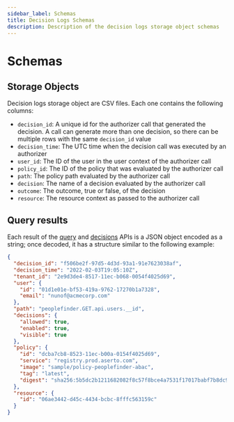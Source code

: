 ```yaml
---
sidebar_label: Schemas
title: Decision Logs Schemas
description: Description of the decision logs storage object schemas
---
```


# Schemas

## Storage Objects

Decision logs storage object are CSV files. Each one contains the following columns:

- `decision_id`: A unique id for the authorizer call that generated the decision. A call can generate more than one
  decision, so there can be multiple rows with the same `decision_id` value
- `decision_time`: The UTC time when the decision call was executed by an authorizer
- `user_id`: The ID of the user in the user context of the authorizer call
- `policy_id`: The ID of the policy that was evaluated by the authorizer call
- `path`: The policy path evaluated by the authorizer call
- `decision`: The name of a decision evaluated by the authorizer call
- `outcome`: The outcome, true or false, of the decision
- `resource`: The resource context as passed to the authorizer call

## Query results

Each result of the [query](/docs/decision-logs-guide/query) and [decisions](/docs/decision-logs-guide/api/decisions) APIs is
a JSON object encoded as a string; once decoded, it has a structure similar to the following example:

```json
{
  "decision_id": "f506be2f-97d5-4d3d-93a1-91e7623038af",
  "decision_time": "2022-02-03T19:05:10Z",
  "tenant_id": "2e9d3de4-8517-11ec-b068-0054f4025d69",
  "user": {
    "id": "01d1e01e-bf53-419a-9762-17270b1a7328",
    "email": "nunof@acmecorp.com"
  },
  "path": "peoplefinder.GET.api.users.__id",
  "decisions": {
    "allowed": true,
    "enabled": true,
    "visible": true
  },
  "policy": {
    "id": "dcba7cb8-8523-11ec-b00a-0154f4025d69",
    "service": "registry.prod.aserto.com",
    "image": "sample/policy-peoplefinder-abac",
    "tag": "latest",
    "digest": "sha256:5b5dc2b1211682082f8c57f8bce4a7531f17017babf7b8dc90153f160de9744f"
  },
  "resource": {
    "id": "06ae3442-d45c-4434-bcbc-8fffc563159c"
  }
}
```
